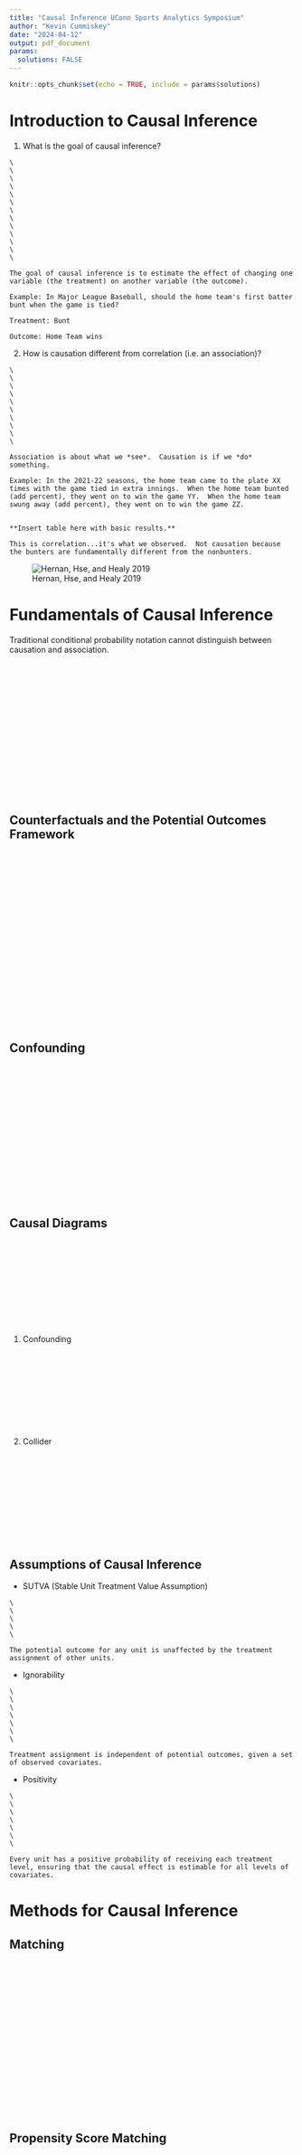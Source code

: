 ```yaml
---
title: "Causal Inference UConn Sports Analytics Symposium"
author: "Kevin Cummiskey"
date: "2024-04-12"
output: pdf_document
params:
  solutions: FALSE
---
```


```r
knitr::opts_chunk$set(echo = TRUE, include = params$solutions)
```

# Introduction to Causal Inference

1.  What is the goal of causal inference?

```asis
\
\
\
\
\
\
\
\
\
\
\
\
\
```

```asis
The goal of causal inference is to estimate the effect of changing one variable (the treatment) on another variable (the outcome). 

Example: In Major League Baseball, should the home team's first batter bunt when the game is tied?

Treatment: Bunt

Outcome: Home Team wins
```

2.  How is causation different from correlation (i.e. an association)?

```asis
\
\
\
\
\
\
\
\
\
\

```

```asis
Association is about what we *see*.  Causation is if we *do* something.

Example: In the 2021-22 seasons, the home team came to the plate XX times with the game tied in extra innings.  When the home team bunted (add percent), they went on to win the game YY.  When the home team swung away (add percent), they went on to win the game ZZ.


**Insert table here with basic results.**

This is correlation...it's what we observed.  Not causation because the bunters are fundamentally different from the nonbunters.
```

![Hernan, Hse, and Healy 2019](images/hernan_table1.png)

\newpage

# Fundamentals of Causal Inference

Traditional conditional probability notation cannot distinguish between causation and association.

\
\
\
\
\
\
\
\
\
\
\
\
\
\

\newpage

## Counterfactuals and the Potential Outcomes Framework

\
\
\
\
\
\
\
\
\
\
\
\
\
\
\
\
\
\

## Confounding

\
\
\
\
\
\
\
\
\
\
\
\
\
\

\newpage

## Causal Diagrams

\
\
\
\
\
\
\
\
\

1.  Confounding

\
\
\
\
\
\
\
\

2.  Collider

\
\
\
\
\
\
\
\
\

\newpage

## Assumptions of Causal Inference

* SUTVA (Stable Unit Treatment Value Assumption)

```asis
\
\
\
\
\
```

```asis
The potential outcome for any unit is unaffected by the treatment assignment of other units.
```

* Ignorability

```asis
\
\
\
\
\
\
\
```

```asis
Treatment assignment is independent of potential outcomes, given a set of observed covariates.
```

* Positivity

```asis
\
\
\
\
\
\
\
```


```asis
Every unit has a positive probability of receiving each treatment level, ensuring that the causal effect is estimable for all levels of covariates.
```


\newpage

# Methods for Causal Inference

## Matching

\
\
\
\
\
\
\
\
\
\
\
\
\
\
\
\


## Propensity Score Matching

\
\
\
\
\
\
\
\
\
\
\
\
\
\
\
\


## Stratification on the Propensity Score

\
\
\
\
\
\
\
\
\
\
\
\
\
\
\
\

## Inverse Probability of Treatment Weighting

\
\
\
\
\
\
\
\
\
\
\
\
\
\
\
\


## Covariate Adjustment Using the Propensity Score

\
\
\
\
\
\
\
\
\
\
\
\
\
\
\
\



# Applications

\*\* add slides \*\*

# References

-   Austin, P.C., 2011. An introduction to propensity score methods for reducing the effects of confounding in observational studies. Multivariate behavioral research, 46(3), pp.399-424.

-   Hernán MA, Robins JM (2020). Causal Inference: What If. Boca Raton: Chapman & Hall/CRC.

-   Hernán, M. A., Hsu, J., & Healy, B. (2019). A Second Chance to Get Causal Inference Right: A Classification of Data Science Tasks. CHANCE, 32(1), 42–49. https://doi.org/10.1080/09332480.2019.1579578

-   Cummiskey, K., Villanti, L., and Crofford, I. (2024). Bunting and the ghost runner: a causal inference approach. https://arxiv.org/abs/2404.06587

-   Chesnaye, N. C., Stel, V. S., Tripepi, G., Dekker, F. W., Fu, E. L., Zoccali, C., & Jager, K. J. (2021). An introduction to inverse probability of treatment weighting in observational research. Clinical kidney journal, 15(1), 14–20. https://doi.org/10.1093/ckj/sfab158


